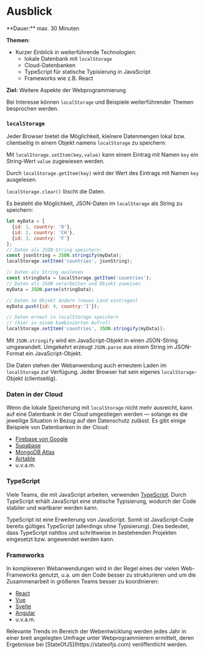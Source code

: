 
# Ausblick

<Callout>
  **Dauer:** max. 30 Minuten

  **Themen:**
  - Kurzer Einblick in weiterführende Technologien:
    - lokale Datenbank mit `localStorage`
    - Cloud-Datenbanken
    - TypeScript für statische Typisierung in JavaScript
    - Frameworks wie z.B. React

  **Ziel:** Weitere Aspekte der Webprogrammierung
</Callout>

Bei Interesse können `localStorage` und Beispiele 
weiterführender Themen besprochen werden.

### `localStorage`

Jeder Browser bietet die Möglichkeit, kleinere Datenmengen
lokal bzw. clientseitig in einem Objekt namens 
`localStorage` zu speichern:

Mit `localStorage.setItem(key,value)` kann einem Eintrag 
mit Namen `key` ein String-Wert `value` zugewiesen werden.

Durch `localStorage.getItem(key)` wird der Wert des Eintrags
mit Namen `key` ausgelesen.

`localStorage.clear()` löscht die Daten.

Es besteht die Möglichkeit, JSON-Daten im `localStorage` 
als String zu speichern:

```javascript
let myData = [
  {id: 1, country: 'D'}, 
  {id: 2, country: 'CH'}, 
  {id: 3, country: 'F'}
];
// Daten als JSON-String speichern:
const jsonString = JSON.stringify(myData);
localStorage.setItem('countries', jsonString);

// Daten als String auslesen
const stringData = localStorage.getItem('countries');
// Daten als JSON verarbeiten und Objekt zuweisen
myData = JSON.parse(stringData);

// Daten im Objekt ändern (neues Land eintragen)
myData.push({id: 4, country:'I'});

// Daten erneut in localStorage speichern 
// (hier in einem kombinierten Aufruf)
localStorage.setItem('countries', JSON.stringify(myData));
```

Mit `JSON.stringify` wird ein JavaScript-Objekt in 
einen JSON-String umgewandelt. Umgekehrt erzeugt
`JSON.parse` aus einem String im JSON-Format ein 
JavaScript-Objekt.

Die Daten stehen der Webanwendung auch erneutem Laden
im `localStorage` zur Verfügung. Jeder Browser hat sein
eigenes `localStorage`-Objekt (clientseitig).

### Daten in der Cloud

Wenn die lokale Speicherung mit `localStorage` nicht mehr
ausreicht, kann auf eine Datenbank in der Cloud umgestiegen
werden &mdash; solange es die jeweilige Situation in Bezug 
auf den Datenschutz zulässt. Es gibt einige Beispiele von 
Datenbanken in der Cloud:

- [Firebase von Google](https://firebase.google.com)
- [Supabase](https://supabase.io)
- [MongoDB Atlas](https://www.mongodb.com/atlas)
- [Airtable](https://www.airtable.com/)
- u.v.a.m.

### TypeScript

Viele Teams, die mit JavaScript arbeiten, verwenden
[TypeScript](https://www.typescriptlang.org/). Durch
TypeScript erhält JavaScript eine statische Typisierung,
wodurch der Code stabiler und wartbarer werden kann.

TypeScript ist eine Erweiterung von JavaScript. Somit
ist JavaScript-Code bereits gültiges TypeScript (allerdings
ohne Typisierung). Dies bedeutet, dass TypeScript
nahtlos und schrittweise in bestehenden Projekten 
eingesetzt bzw. angewendet werden kann.

### Frameworks

In komplexeren Webanwendungen wird in der Regel eines 
der vielen Web-Frameworks genutzt, u.a. um den Code besser
zu strukturieren und um die Zusammenarbeit in größeren
Teams besser zu koordinieren:

- [React](https://reactjs.org)
- [Vue](https://vuejs.org/)
- [Svelte](https://svelte.dev/)
- [Angular](https://angular.io/)
- u.v.a.m.

<Callout type="warning">
Relevante Trends im Bereich der Webentwicklung werden 
jedes Jahr in einer breit angelegten Umfrage unter 
Webprogrammierern ermittelt, deren Ergebnisse bei 
[StateOfJS](https://stateofjs.com) veröffentlicht werden.
</Callout>
